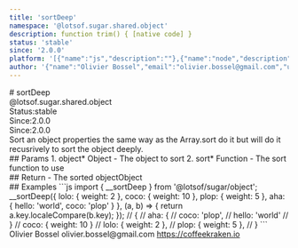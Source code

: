 ```yaml
---
title: 'sortDeep'
namespace: '@lotsof.sugar.shared.object'
description: function trim() { [native code] }
status: 'stable'
since: '2.0.0'
platform: '[{"name":"js","description":""},{"name":"node","description":""}]'
author: '{"name":"Olivier Bossel","email":"olivier.bossel@gmail.com","url":"https://coffeekraken.io"}'
---
```

<div class="docmap-mdx">
# sortDeep
<div class="_namespace">@lotsof.sugar.shared.object</div>
<div class="_metas">
<div class="_status"><span class="_status-label">Status:</span><span class="_status-value -stable">stable</span></div>
<div class="_since"><span class="_since-label">Since:</span><span class="_since-value">2.0.0</span></div>
<div class="_since"><span class="_since-label">Since:</span><span class="_since-value">2.0.0</span></div>
</div>
<div class="_description">
Sort an object properties the same way as the Array.sort do it but will do it recusrively to sort the object deeply.
</div>
<div class="_params">
## Params
1. <span class="_name">object<span class="_required">*</span></span><span class="_default"></span> <span class="_type">Object</span>
   - The object to sort
2. <span class="_name">sort<span class="_required">*</span></span><span class="_default"></span> <span class="_type">Function</span>
   - The sort function to use
</div>
<div class="_return">
## Return
- <span class="_description">The sorted object</span><span class="_default"></span><span class="_type">Object</span>
</div>
<div class="_examples">
## Examples
```js
import { __sortDeep } from '@lotsof/sugar/object';
__sortDeep({
   lolo: { weight: 2 },
   coco: { weight: 10 },
   plop: { weight: 5 },
   aha: {
     hello: 'world',
     coco: 'plop'
   }
}, (a, b) => {
   return a.key.localeCompare(b.key);
});
// {
//   aha: {
//      coco: 'plop',
//      hello: 'world'
//   }
//   coco: { weight: 10 }
//   lolo: { weight: 2 },
//   plop: { weight: 5 },
// }
```
</div>
<div class="_author">
<span class="_name">Olivier Bossel</span>
<span class="_email">olivier.bossel@gmail.com</span>
<a href="https://coffeekraken.io" target="_blank" class="_url">https://coffeekraken.io</a>
</div>
</div>
